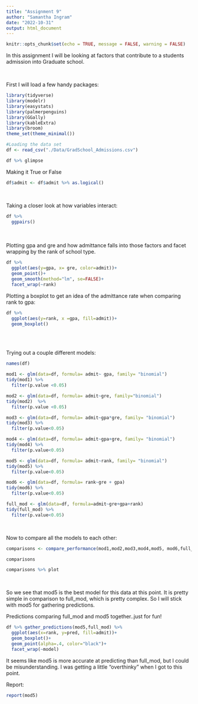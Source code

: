 ```yaml
---
title: "Assignment 9"
author: "Samantha Ingram"
date: "2022-10-31"
output: html_document
---
```


```r
knitr::opts_chunk$set(echo = TRUE, message = FALSE, warning = FALSE)

```


In this assignment I will be looking at factors that contribute to a students admission into Graduate school.

<br>

First I will load a few handy packages:
```r
library(tidyverse)
library(modelr)
library(easystats)
library(palmerpenguins)
library(GGally)
library(kableExtra)
library(broom)
theme_set(theme_minimal())
```


```r
#Loading the data set
df <- read_csv("./Data/GradSchool_Admissions.csv")

df %>% glimpse
```

Making it True or False
```r
df$admit <- df$admit %>% as.logical()
```

<br>

Taking a closer look at how variables interact:
```r
df %>% 
  ggpairs()
```
<br>
<br>
Plotting gpa and gre and how admittance falls into those factors and facet wrapping by the rank of school type.

```r
df %>% 
  ggplot(aes(y=gpa, x= gre, color=admit))+
  geom_point()+
  geom_smooth(method="lm", se=FALSE)+
  facet_wrap(~rank)

```

Plotting a boxplot to get an idea of the admittance rate when comparing rank to gpa:
```r
df %>% 
  ggplot(aes(y=rank, x =gpa, fill=admit))+
  geom_boxplot()
```


<br>
<br>

Trying out a couple different models:
```r
names(df)

mod1 <- glm(data=df, formula= admit~ gpa, family= "binomial")
tidy(mod1) %>% 
  filter(p.value <0.05)

mod2 <- glm(data=df, formula= admit~gre, family="binomial")
tidy(mod2)  %>% 
  filter(p.value <0.05)

mod3 <- glm(data=df, formula= admit~gpa*gre, family= "binomial")
tidy(mod3) %>% 
  filter(p.value<0.05)

mod4 <- glm(data=df, formula= admit~gpa+gre, family= "binomial")
tidy(mod4) %>% 
  filter(p.value<0.05)

mod5 <- glm(data=df, formula= admit~rank, family= "binomial")
tidy(mod5) %>% 
  filter(p.value<0.05)

mod6 <- glm(data=df, formula= rank~gre + gpa)
tidy(mod6) %>% 
  filter(p.value<0.05)

full_mod <- glm(data=df, formula=admit~gre+gpa+rank)
tidy(full_mod) %>% 
  filter(p.value<0.05)

```

<br>

Now to compare all the models to each other:
```r
comparisons <- compare_performance(mod1,mod2,mod3,mod4,mod5, mod6,full_mod, rank=TRUE) 

comparisons

comparisons %>% plot
```

<br>

So we see that mod5 is the best model for this data at this point. It is pretty simple in comparison to full_mod, which is pretty complex. So I will stick with mod5 for gathering predictions.

Predictions comparing full_mod and mod5 together..just for fun!

```r
df %>% gather_predictions(mod5,full_mod) %>% 
  ggplot(aes(x=rank, y=pred, fill=admit))+
  geom_boxplot()+
  geom_point(alpha=.4, color="black")+ 
  facet_wrap(~model)
```

It seems like mod5 is more accurate at predicting than full_mod, but I could be misunderstanding. I was getting a little "overthinky" when I got to this point.

Report:

```r
report(mod5)
```


